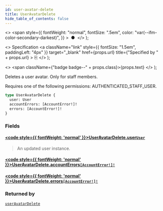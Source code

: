 ```yaml
---
id: user-avatar-delete
title: UserAvatarDelete
hide_table_of_contents: false
---
```


  <>
    <span
      style={{
        fontWeight: "normal",
        fontSize: ".5em",
        color: "var(--ifm-color-secondary-darkest)",
      }}
    >
      &nbsp;●&nbsp;
    </span>
  </>
);

  <>
    Specification
    <a
      className="link"
      style={{ fontSize: "1.5em", paddingLeft: "4px" }}
      target="\_blank"
      href={props.url}
      title={"Specified by " + props.url}
    >
      ⎘
    </a>
  </>
);

  <>
    <span className={"badge badge--" + props.class}>{props.text}</span>
  </>
);

Deletes a user avatar. Only for staff members.

Requires one of the following permissions: AUTHENTICATED_STAFF_USER.

```graphql
type UserAvatarDelete {
  user: User
  accountErrors: [AccountError!]!
  errors: [AccountError!]!
}
```

### Fields

#### [<code style={{ fontWeight: 'normal' }}>UserAvatarDelete.<b>user</b></code>](#)<Bullet />[`User`](../../api-reference/objects/user) <Badge class="secondary" text="object"/>

> An updated user instance.

#### [<code style={{ fontWeight: 'normal' }}>UserAvatarDelete.<b>accountErrors</b></code>](#)<Bullet />[`[AccountError!]!`](../../api-reference/objects/account-error) <Badge class="secondary" text="non-null"/> <Badge class="secondary" text="object"/>

>

#### [<code style={{ fontWeight: 'normal' }}>UserAvatarDelete.<b>errors</b></code>](#)<Bullet />[`[AccountError!]!`](../../api-reference/objects/account-error) <Badge class="secondary" text="non-null"/> <Badge class="secondary" text="object"/>

>

### Returned by

[`userAvatarDelete`](../../api-reference/mutations/user-avatar-delete) <Badge class="secondary" text="mutation"/>
